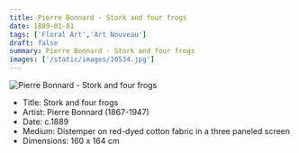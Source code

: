 ```yaml
---
title: Pierre Bonnard - Stork and four frogs
date: 1889-01-01
tags: ['Floral Art','Art Nouveau']
draft: false
summary: Pierre Bonnard - Stork and four frogs
images: ['/static/images/10534.jpg']
---
```


![Pierre Bonnard - Stork and four frogs](/static/images/10534.jpg)

* Title: Stork and four frogs
* Artist: Pierre Bonnard (1867-1947)
* Date: c.1889
* Medium: Distemper on red-dyed cotton fabric in a three paneled screen
* Dimensions: 160 x 164 cm


